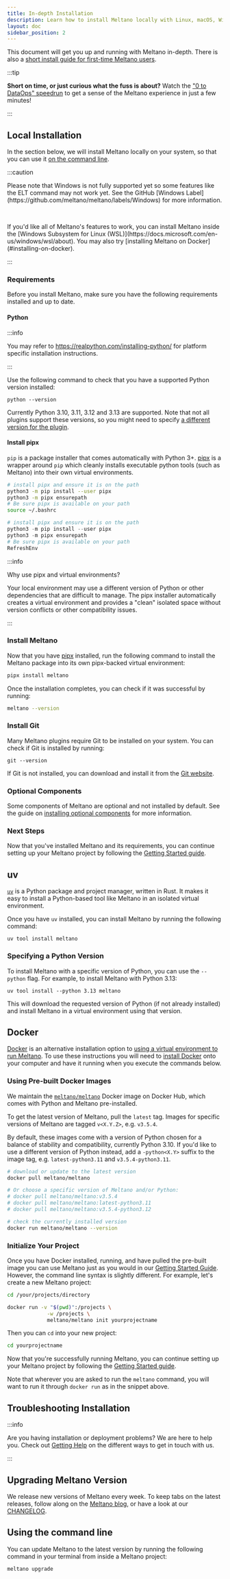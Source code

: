 ```yaml
---
title: In-depth Installation
description: Learn how to install Meltano locally with Linux, macOS, Windows, or Docker.
layout: doc
sidebar_position: 2
---
```



This document will get you up and running with Meltano in-depth. There is also a [short install guide for first-time Meltano users](/getting-started/installation).

:::tip
<p><strong>Short on time, or just curious what the fuss is about?</strong> Watch the <a href="https://www.youtube.com/watch?v=sL3RvXZOTvE">"0 to DataOps" speedrun</a> to get a sense of the Meltano experience in just a few minutes!</p>
:::

## Local Installation

In the section below, we will install Meltano locally on your system, so that you can use it [on the command line](/reference/command-line-interface).

:::caution

  <p>Please note that Windows is not fully supported yet so some features like the ELT command may not work yet.
  See the GitHub [Windows Label](https://github.com/meltano/meltano/labels/Windows) for more information.</p>

  <br/>

  <p>If you'd like all of Meltano's features to work, you can install Meltano inside the [Windows Subsystem for Linux (WSL)](https://docs.microsoft.com/en-us/windows/wsl/about).
  You may also try [installing Meltano on Docker](#installing-on-docker).</p>
:::

### Requirements

Before you install Meltano, make sure you have the following requirements installed and up to date.

#### Python

:::info

  <p>You may refer to <a href="https://realpython.com/installing-python/">https://realpython.com/installing-python/</a> for platform specific installation instructions.</p>
:::

Use the following command to check that you have a supported Python version installed:

```shell
python --version
```

Currently Python 3.10, 3.11, 3.12 and 3.13 are supported. Note that not all plugins support these versions, so you might need to specify [a different version for the plugin](/reference/settings/#python).

#### Install pipx

`pip` is a package installer that comes automatically with Python 3+.
[pipx](https://pypa.github.io/pipx/) is a wrapper around `pip` which cleanly installs executable python tools (such as Meltano) into their own virtual environments.

<Tabs className="meltano-tabs">
  <TabItem className="meltano-tab-content" value="unix" label="Unix" default>

  ```bash
  # install pipx and ensure it is on the path
  python3 -m pip install --user pipx
  python3 -m pipx ensurepath
  # Be sure pipx is available on your path
  source ~/.bashrc
  ```

  </TabItem>

  <TabItem className="meltano-tab-content" value="windows" label="Windows">

  ```powershell
  # install pipx and ensure it is on the path
  python3 -m pip install --user pipx
  python3 -m pipx ensurepath
  # Be sure pipx is available on your path
  RefreshEnv
  ```
  </TabItem>
</Tabs>

:::info

  <p>Why use pipx and virtual environments?</p>
  <p>Your local environment may use a different version of Python or other dependencies that are
difficult to manage. The pipx installer automatically creates a virtual environment and provides a
"clean" isolated space without version conflicts or other compatibility issues.</p>
:::

### Install Meltano

Now that you have [pipx](https://pypa.github.io/pipx/) installed, run the following command to install the Meltano package into its
own pipx-backed virtual environment:

```bash
pipx install meltano
```

Once the installation completes, you can check if it was successful by running:

```bash
meltano --version
```

### Install Git

Many Meltano plugins require Git to be installed on your system. You can check if Git is installed by running:

```shell
git --version
```

If Git is not installed, you can download and install it from the [Git website](https://git-scm.com/downloads).

### Optional Components

Some components of Meltano are optional and not installed by default. See the guide on [installing optional components](/guide/advanced-topics#installing-optional-components) for more information.

### Next Steps

Now that you've installed Meltano and its requirements, you can continue setting up your Meltano project by following the [Getting Started guide](/getting-started#create-your-meltano-project).

## uv

[`uv`](https://docs.astral.sh/uv) is a Python package and project manager, written in Rust. It makes it easy to install a Python-based tool like Meltano in an isolated virtual environment.

Once you have `uv` installed, you can install Meltano by running the following command:

```shell
uv tool install meltano
```

### Specifying a Python Version

To install Meltano with a specific version of Python, you can use the `--python` flag. For example, to install Meltano with Python 3.13:

```shell
uv tool install --python 3.13 meltano
```

This will download the requested version of Python (if not already installed) and install Meltano in a virtual environment using that version.

## Docker

[Docker](https://www.docker.com/) is an alternative installation option to [using a virtual environment to run Meltano](#virtual-environment). To use these instructions you will need to [install Docker](https://docs.docker.com/install/) onto your computer and have it running when you execute the commands below.

### Using Pre-built Docker Images

We maintain the [`meltano/meltano`](https://hub.docker.com/r/meltano/meltano) Docker image on Docker Hub, which comes with Python and Meltano pre-installed.

To get the latest version of Meltano, pull the `latest` tag. Images for specific versions of Meltano are tagged `v<X.Y.Z>`, e.g. `v3.5.4`.

By default, these images come with a version of Python chosen for a balance of stability and compatibility, currently Python 3.10.
If you'd like to use a different version of Python instead, add a `-python<X.Y>` suffix to the image tag, e.g. `latest-python3.11` and `v3.5.4-python3.11`.

```bash
# download or update to the latest version
docker pull meltano/meltano

# Or choose a specific version of Meltano and/or Python:
# docker pull meltano/meltano:v3.5.4
# docker pull meltano/meltano:latest-python3.11
# docker pull meltano/meltano:v3.5.4-python3.12

# check the currently installed version
docker run meltano/meltano --version
```

### Initialize Your Project

Once you have Docker installed, running, and have pulled the pre-built image you can use Meltano just as you would in our [Getting Started Guide](/getting-started). However, the command line syntax is slightly different. For example, let's create a new Meltano project:

```bash
cd /your/projects/directory

docker run -v "$(pwd)":/projects \
             -w /projects \
             meltano/meltano init yourprojectname
```

Then you can `cd` into your new project:

```bash
cd yourprojectname
```

Now that you're successfully running Meltano, you can continue setting up your Meltano project by following the [Getting Started guide](/getting-started).

Note that wherever you are asked to run the `meltano` command, you will want to run it through `docker run` as in the snippet above.

## Troubleshooting Installation

:::info

  <p>Are you having installation or deployment problems? We are here to help you. Check out <a href="/#get-help">Getting Help</a> on the different ways to get in touch with us.</p>
:::

## Upgrading Meltano Version

We release new versions of Meltano every week. To keep tabs on the latest releases, follow along on the [Meltano blog](https://meltano.com/blog/), or have a look at our [CHANGELOG](https://github.com/meltano/meltano/blob/main/CHANGELOG.md).

## Using the command line

You can update Meltano to the latest version by running the following command in your terminal from inside a Meltano project:

```
meltano upgrade
```
